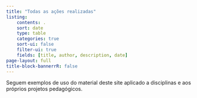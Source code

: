 ```yaml
---
title: "Todas as ações realizadas"
listing:
    contents: .
    sort: date
    type: table
    categories: true
    sort-ui: false
    filter-ui: true
    fields: [title, author, description, date]
page-layout: full
title-block-bannerrR: false
---
```

 
Seguem exemplos de uso do material deste site aplicado a disciplinas e aos próprios projetos pedagógicos.